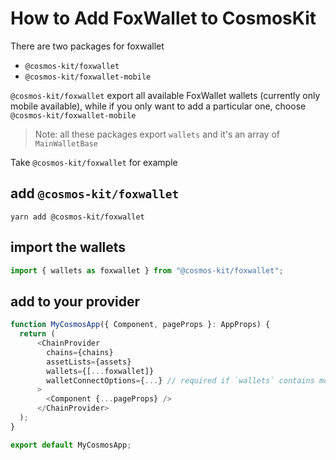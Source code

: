 # How to Add FoxWallet to CosmosKit

There are two packages for foxwallet

- `@cosmos-kit/foxwallet`
- `@cosmos-kit/foxwallet-mobile`

`@cosmos-kit/foxwallet` export all available FoxWallet wallets (currently only mobile available), while if you only want to add a particular one, choose `@cosmos-kit/foxwallet-mobile`

> Note: all these packages export `wallets` and it's an array of `MainWalletBase`

Take `@cosmos-kit/foxwallet` for example

## add `@cosmos-kit/foxwallet`

```
yarn add @cosmos-kit/foxwallet
```

## import the wallets

```js
import { wallets as foxwallet } from "@cosmos-kit/foxwallet";
```

## add to your provider

```js
function MyCosmosApp({ Component, pageProps }: AppProps) {
  return (
      <ChainProvider
        chains={chains}
        assetLists={assets}
        wallets={[...foxwallet]}
        walletConnectOptions={...} // required if `wallets` contains mobile wallets
      >
        <Component {...pageProps} />
      </ChainProvider>
  );
}

export default MyCosmosApp;
```

